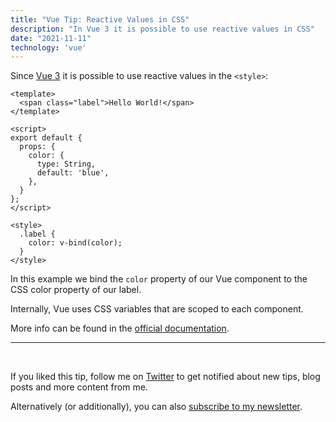 ```yaml
---
title: "Vue Tip: Reactive Values in CSS"
description: "In Vue 3 it is possible to use reactive values in CSS"
date: "2021-11-11"
technology: 'vue'
---
```

Since [Vue 3](https://v3.vuejs.org/) it is possible to use reactive values in the `<style>`:

```vue
<template>
  <span class="label">Hello World!</span>
</template>

<script>
export default {
  props: {
    color: {
      type: String,
      default: 'blue',
    },
  }
};
</script>

<style>
  .label {
    color: v-bind(color);
  }
</style>
```

In this example we bind the `color` property of our Vue component to the CSS color property of our label.

Internally, Vue uses CSS variables that are scoped to each component.

More info can be found in the [official documentation](https://v3.vuejs.org/api/sfc-style.html?ck_subscriber_id=1460864714#state-driven-dynamic-css).

---
<br/>

If you liked this tip, follow me on [Twitter](https://twitter.com/mokkapps) to get notified about new tips, blog posts and more content from me.

Alternatively (or additionally), you can also [subscribe to my newsletter](https://mokkapps.de/newsletter).
